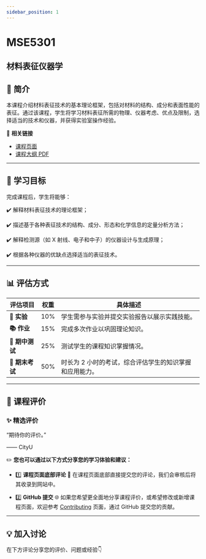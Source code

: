 ```yaml
---
sidebar_position: 1
---
```


# MSE5301
## 材料表征仪器学

## **📘 简介**
本课程介绍材料表征技术的基本理论框架，包括对材料的结构、成分和表面性能的表征。通过该课程，学生将学习材料表征所需的物理、仪器考虑、优点及限制，选择适当的技术和仪器，并获得实验室操作经验。

🔗 **相关链接**
- [课程页面](https://www.cityu.edu.hk/catalogue/pg/202425/course/MSE5301.htm)
- [课程大纲 PDF](https://www.cityu.edu.hk/catalogue/pg/202425/course/MSE5301.pdf)

---

## **🎯 学习目标**

完成课程后，学生将能够：

✔️ 解释材料表征技术的理论框架；

✔️ 描述基于各种表征技术的结构、成分、形态和化学信息的定量分析方法；

✔️ 解释检测源（如 X 射线、电子和中子）的仪器设计与生成原理；

✔️ 根据各种仪器的优缺点选择适当的表征技术。

---

## **📊 评估方式**

| **评估项目**          | **权重** | **具体描述**                                                                                       |
|----------------------|---------|---------------------------------------------------------------------------------------------------|
| **📝 实验**           | 10%     | 学生需参与实验并提交实验报告以展示实践技能。                                                        |
| **📚 作业**           | 15%     | 完成多次作业以巩固理论知识。                                                                      |
| **📖 期中测试**        | 25%     | 测试学生的课程知识掌握情况。                                                                      |
| **📖 期末考试**        | 50%     | 时长为 2 小时的考试，综合评估学生的知识掌握和应用能力。                                            |

---

## **💬 课程评价**

### ✨ **精选评价**
<div className={commentStyles.commentBox}>
    <p className={commentStyles.commentText}>
        “期待你的评价。”
    </p>
    <p className={commentStyles.commentAuthor}>—— CityU</p>
</div>

✏️ **您也可以通过以下方式分享您的学习体验和建议：**

- 1️⃣ **课程页面底部评论**
💬 在课程页面底部直接提交您的评论，我们会审核后将其收录到网站中。

- 2️⃣ **GitHub 提交**
🌐 如果您希望更全面地分享课程评价，或希望修改或新增课程页面，欢迎参考 [Contributing](https://penjc.github.io/CityU/contributing) 页面，通过 GitHub 提交您的贡献。

---

## **💡 加入讨论**

在下方评论分享您的评价、问题或经验👇
<Utterances />